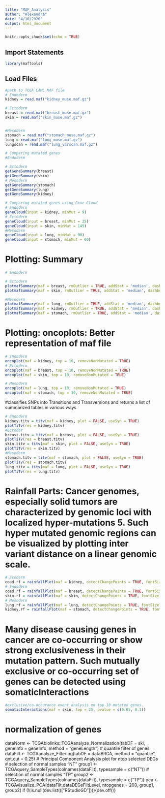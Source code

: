 ```yaml
---
title: "MAF_Analysis"
author: "Alexandra"
date: "4/16/2020"
output: html_document
---
```


```r
knitr::opts_chunk$set(echo = TRUE)
```

## Import Statements

```r
library(maftools)

```

## Load Files


```r
#path to TCGA LAML MAF file
# Endoderm
kidney = read.maf("kidney_muse.maf.gz")

# Ectoderm 
breast = read.maf("breast_muse.maf.gz")
skin = read.maf("skin_muse.maf.gz")


#Mesoderm
stomach = read.maf("stomach_muse.maf.gz")
lung = read.maf("lung_muse.maf.gz")
lungscan = read.maf("lung_varscan.maf.gz")

```


```r
# Comparing mutated genes
#Endoderm

# Ectoderm
getGeneSummary(breast)
getGeneSummary(skin)
# Mesoderm
getGeneSummary(stomach)
getGeneSummary(lung)
getGeneSummary(kidney)

```

```r
# Comparing mutated genes using Gene Cloud
# Endoderm
geneCloud(input = kidney, minMut = 9)
# Ectoderm
geneCloud(input = breast, minMut = 25)
geneCloud(input = skin, minMut = 145)
#Mesoderm
geneCloud(input = lung, minMut = 90)
geneCloud(input = stomach, minMut = 60)
```


# Plotting: Summary
```r
# Endoderm

# Ectoderm
plotmafSummary(maf = breast, rmOutlier = TRUE, addStat = 'median', dashboard = TRUE)
plotmafSummary(maf = skin, rmOutlier = TRUE, addStat = 'median', dashboard = TRUE)

#Mesoderm
plotmafSummary(maf = lung, rmOutlier = TRUE, addStat = 'median', dashboard = TRUE)
plotmafSummary(maf = kidney, rmOutlier = TRUE, addStat = 'median', dashboard = TRUE)
plotmafSummary(maf = stomach, rmOutlier = TRUE, addStat = 'median', dashboard = TRUE)
```

# Plotting: oncoplots: Better representation of maf file
```r
# Endoderm
oncoplot(maf = kidney, top = 10, removeNonMutated = TRUE)
# Ectoderm
oncoplot(maf = breast, top = 10, removeNonMutated = TRUE)
oncoplot(maf = skin, top = 10, removeNonMutated = TRUE)

# Mesoderm
oncoplot(maf = lung, top = 10, removeNonMutated = TRUE)
oncoplot(maf = stomach, top = 10, removeNonMutated = TRUE)
```
#classifies SNPs into Transitions and Transversions and returns a list of summarized tables in various ways
```r
# Endoderm
kidney.titv = titv(maf = kidney, plot = FALSE, useSyn = TRUE)
plotTiTv(res = kidney.titv)
#Ectoder 
breast.titv = titv(maf = breast, plot = FALSE, useSyn = TRUE)
plotTiTv(res = breast.titv)
skin.titv = titv(maf = skin, plot = FALSE, useSyn = TRUE)
plotTiTv(res = skin.titv)
#Mesoderm
stomach.titv = titv(maf = stomach, plot = FALSE, useSyn = TRUE)
plotTiTv(res = stomach.titv)
lung.titv = titv(maf = lung, plot = FALSE, useSyn = TRUE)
plotTiTv(res = lung.titv)


```

# Rainfall Parts: Cancer genomes, especially solid tumors are characterized by genomic loci with localized hyper-mutations 5. Such hyper mutated genomic regions can be visualized by plotting inter variant distance on a linear genomic scale. 
```r
# Ecoderm
coad.rf = rainfallPlot(maf = kidney, detectChangePoints = TRUE, fontSize = 12, pointSize = 0.6)
# Endoderm
coad.rf = rainfallPlot(maf = breast, detectChangePoints = TRUE, fontSize = 12, pointSize = 0.6)
skin.rf = rainfallPlot(maf = skin, detectChangePoints = TRUE, fontSize = 12, pointSize = 0.6)
# Mesoderm
lung.rf = rainfallPlot(maf = lung, detectChangePoints = TRUE, fontSize = 12, pointSize = 0.6)
kidney.rf = rainfallPlot(maf = stomach, detectChangePoints = TRUE, fontSize = 12, pointSize = 0.6)
```

# Many disease causing genes in cancer are co-occurring or show strong exclusiveness in their mutation pattern. Such mutually exclusive or co-occurring set of genes can be detected using somaticInteractions
```r
#exclusive/co-occurance event analysis on top 10 mutated genes. 
somaticInteractions(maf = skin, top = 25, pvalue = c(0.05, 0.1))

```

# normalization of genes
dataNorm <- TCGAbiolinks::TCGAanalyze_Normalization(tabDF = ski, geneInfo = geneInfo,
method = "geneLength")
# quantile filter of genes
dataFilt <- TCGAanalyze_Filtering(tabDF = dataBRCA, method = "quantile", qnt.cut =  0.25)
# Principal Component Analysis plot for ntop selected DEGs
    # selection of normal samples "NT"
    group1 <- TCGAquery_SampleTypes(colnames(dataFilt), typesample = c("NT"))
    # selection of normal samples "TP"
    group2 <- TCGAquery_SampleTypes(colnames(dataFilt), typesample = c("TP"))
pca <- TCGAvisualize_PCA(dataFilt,dataDEGsFiltLevel, ntopgenes = 200, group1, group2)
if (!(is.null(dev.list()["RStudioGD"]))){dev.off()}

